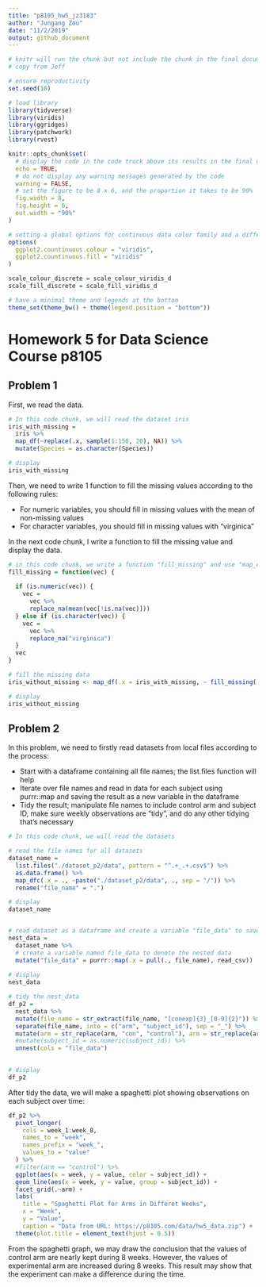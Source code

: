 ```yaml
---
title: "p8105_hw5_jz3183"
author: "Jungang Zou"
date: "11/2/2019"
output: github_document
---
```


```r
# knitr will run the chunk but not include the chunk in the final document
# copy from Jeff

# ensure reproductivity
set.seed(10)

# load library
library(tidyverse)
library(viridis)
library(ggridges)
library(patchwork)
library(rvest)

knitr::opts_chunk$set(
  # display the code in the code truck above its results in the final document
  echo = TRUE,
  # do not display any warning messages generated by the code
  warning = FALSE,
  # set the figure to be 8 x 6, and the proportion it takes to be 90%
  fig.width = 8,
  fig.height = 6, 
  out.width = "90%"
)

# setting a global options for continuous data color family and a different format to set discrete data to have a color family
options(
  ggplot2.countinuous.colour = "viridis",
  ggplot2.countinuous.fill = "viridis"
)

scale_colour_discrete = scale_colour_viridis_d
scale_fill_discrete = scale_fill_viridis_d

# have a minimal theme and legends at the bottom
theme_set(theme_bw() + theme(legend.position = "bottom"))
```

# Homework 5 for Data Science Course p8105

## Problem 1

First, we read the data.

```r
# In this code chunk, we will read the dataset iris
iris_with_missing = 
  iris %>% 
  map_df(~replace(.x, sample(1:150, 20), NA)) %>%
  mutate(Species = as.character(Species))

# display
iris_with_missing
```

Then, we need to write 1 function to fill the missing values according to the following rules:

* For numeric variables, you should fill in missing values with the mean of non-missing values
* For character variables, you should fill in missing values with "virginica"

In the next code chunk, I write a function to fill the missing value and display the data.
```r
# in this code chunk, we write a function "fill_missing" and use "map_df" to fill the missing data. 
fill_missing = function(vec) {
  
  if (is.numeric(vec)) {
    vec = 
      vec %>% 
      replace_na(mean(vec[!is.na(vec)]))
  } else if (is.character(vec)) {
    vec = 
      vec %>% 
      replace_na("virginica")
  }
  vec
}

# fill the missing data
iris_without_missing <- map_df(.x = iris_with_missing, ~ fill_missing(.x))

# display
iris_without_missing
```


## Problem 2

In this problem, we need to firstly read datasets from local files according to the process:

* Start with a dataframe containing all file names; the list.files function will help
* Iterate over file names and read in data for each subject using purrr::map and saving the result as a new variable in the dataframe
* Tidy the result; manipulate file names to include control arm and subject ID, make sure weekly observations are “tidy”, and do any other tidying that’s necessary

```r
# In this code chunk, we will read the datasets

# read the file names for all datasets
dataset_name = 
  list.files("./dataset_p2/data", pattern = "^.+_.+.csv$") %>% 
  as.data.frame() %>% 
  map_dfc(.x = ., ~paste("./dataset_p2/data", ., sep = "/")) %>%              # add path
  rename("file_name" = ".")

# display
dataset_name


# read dataset as a dataframe and create a variable "file_data" to save the data
nest_data = 
  dataset_name %>% 
  # create a variable named file_data to denote the nested data
  mutate("file_data" = purrr::map(.x = pull(., file_name), read_csv))        # read data
  
# display
nest_data  

# tidy the nest_data
df_p2 = 
  nest_data %>% 
  mutate(file_name = str_extract(file_name, "[conexp]{3}_[0-9]{2}")) %>%     # delete ".csv" in file names
  separate(file_name, into = c("arm", "subject_id"), sep = "_") %>%          # seperate filename into arm and id
  mutate(arm = str_replace(arm, "con", "control"), arm = str_replace(arm, "exp", "experimental")) %>% 
  #mutate(subject_id = as.numeric(subject_id)) %>%                            # convert id into numeric
  unnest(cols = "file_data")                                                  # unnest
  

# display
df_p2
```

After tidy the data, we will make a spaghetti plot showing observations on each subject over time:

```r
df_p2 %>% 
  pivot_longer(
    cols = week_1:week_8,
    names_to = "week",
    names_prefix = "week_",
    values_to = "value"
  ) %>% 
  #filter(arm == "control") %>% 
  ggplot(aes(x = week, y = value, color = subject_id)) +
  geom_line(aes(x = week, y = value, group = subject_id)) +
  facet_grid(.~arm) +
  labs(
    title = "Spaghetti Plot for Arms in Differet Weeks",
    x = "Week",
    y = "Value",
    caption = "Data from URL: https://p8105.com/data/hw5_data.zip") +
  theme(plot.title = element_text(hjust = 0.5))
```

From the spaghetti graph, we may draw the conclusion that the values of control arm are nearly kept during 8 weeks. However, the values of experimental arm are increased during 8 weeks. This result may show that the experiment can make a difference during the time.